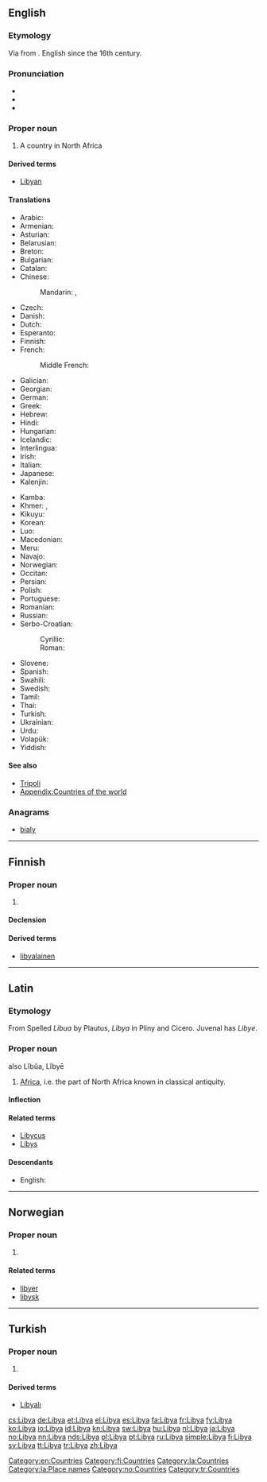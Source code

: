 ==English==
{{wikipedia}}

===Etymology===
Via {{etyl|la}} from {{etyl|grc|en}} {{term|Λιβύη|tr=Libuē|sc=polytonic|lang=grc}}. English since the 16th century.

===Pronunciation===
* {{IPA|/ˈlɪbiə/}}
* {{audio|En-us-Libya.ogg|Audio (US)}}
* {{rhymes|ɪbiə}}

===Proper noun===
{{en-proper noun}}

# A country in North Africa

====Derived terms====
* [[Libyan]]

====Translations====
{{trans-top|country in Northern Africa}}
* Arabic: {{t-|ar|ليبيا|f|tr=lībiya}}
* Armenian: {{t-|hy|Լիբիա|tr=Libia}}
* Asturian: {{t+|ast|Libia|f}}
* Belarusian: {{t-|be|Лівія|f|tr=Lívija|sc=Cyrl}}
* Breton: {{t-|br|Libia}}
* Bulgarian: {{t-|bg|Либия|f|tr=Líbija}}
* Catalan: {{t+|ca|Líbia|f}}
* Chinese:
*: Mandarin: {{t-|cmn|利比亞|sc=Hani}},  {{t-|cmn|利比亚|tr=Lìbǐyà|sc=Hani}}
* Czech: {{t+|cs|Libye|f}}
* Danish: {{t+|da|Libyen}}
* Dutch: {{t+|nl|Libië}}
* Esperanto: {{t-|eo|Libio}}
* Finnish: {{t+|fi|Libya}}
* French: {{t+|fr|Libye|f}}
*: Middle French: {{tø|frm|Lybie|f}}
* Galician: {{t+|gl|Libia|f}}
* Georgian: {{t-|ka|ლიბია|tr=libia|sc=Geor}}
* German: {{t+|de|Libyen|n}}
* Greek: {{t+|el|Λιβύη|f|tr=Livýi}}
* Hebrew: {{t-|he|לוב|tr=Lûḇ}}
* Hindi: {{t+|hi|लीबिया|m|tr=lībiyā|sc=Deva}}
* Hungarian: {{t+|hu|Líbia}}
* Icelandic: {{t-|is|Líbía|f}}
* Interlingua: {{t-|ia|Libya}}
* Irish: {{t-|ga|Libia|f|alt=an Libia|xs=Irish}}
* Italian: {{t+|it|Libia|f}}
* Japanese: {{t+|ja|リビア|tr=Ribia}}
* Kalenjin: {{tø|kln|Libya}}
{{trans-mid}}
* Kamba: {{tø|kam|Libya}}
* Khmer: {{t-|km|ប្រទេសលីប៊ី|tr=prɑteih libii|sc=Khmr}}, {{t-|km|លីប៊ី|tr=libii|sc=Khmr}}
* Kikuyu: {{tø|ki|Libia}}
* Korean: {{t+|ko|리비아|tr=Ribia|sc=Hang}}
* Luo: {{tø|luo|Libya}}
* Macedonian: {{t+|mk|Либија|f|tr=Líbija}}
* Meru: {{tø|mer|Libya}}
* Navajo: {{tø|nv|Łíbya}}
* Norwegian: {{t+|no|Libya}}
* Occitan: {{t-|oc|Libia|f}}
* Persian: {{t+|fa|لیبی|tr=Libi|sc=fa-Arab}}
* Polish: {{t+|pl|Libia}}
* Portuguese: {{t+|pt|Líbia|f}}
* Romanian: {{t-|ro|Libia|f}}
* Russian: {{t+|ru|Ливия|f|tr=Líviya}}
* Serbo-Croatian:
*: Cyrillic: {{t-|sh|Либија|f}}
*: Roman: {{t-|sh|Libija|f}}
* Slovene: {{t+|sl|Libija|f}}
* Spanish: {{t+|es|Libia}}
* Swahili: {{t+|sw|Libya|xs=Swahili}}
* Swedish: {{t+|sv|Libyen}}
* Tamil: {{t-|ta|லிபியா|tr=Lipiyā}}
* Thai: {{t+|th|ลิเบีย|tr=Libiya}}
* Turkish: {{t+|tr|Libya}}
* Ukrainian: {{t+|uk|Лівія|tr=Lívija|xs=Ukrainian}}
* Urdu: {{t-|ur|لیبیا|m|tr=lībiyā|sc=ur-Arab}}
* Volapük: {{t+|vo|Lübän}}
* Yiddish: {{t-|yi|ליביע|tr=Libye|sc=Hebr}}
{{trans-bottom}}

====See also====
* [[Tripoli]]
* [[Appendix:Countries of the world]]

===Anagrams===
* [[bialy#English|bialy]]

[[Category:en:Countries]]

----

==Finnish==
{{wikipedia|lang=fi}}

===Proper noun===
{{fi-proper noun}}

# {{l|en|Libya}}

====Declension====
{{fi-decl-kulkija|Liby|nopl=1}}

====Derived terms====
* [[libyalainen]]

[[Category:fi:Countries]]

----

==Latin==

===Etymology===
From {{etyl|grc|la}} {{term|Λιβύη|tr=Libyē|lang=grc|sc=polytonic}}
Spelled ''Libua'' by Plautus, ''Libya'' in Pliny and Cicero. Juvenal has ''Libye''.

{{wikipedia|lang=la}}
{{wikipedia|Ancient Libya}}

===Proper noun===
{{la-proper noun|Lĭbya|Libyae|Libyae|f|first}} also  Lĭbŭa, Lĭbyē

# [[Africa]], i.e. the part of North Africa known in classical antiquity.

====Inflection====
{{la-decl-1st-loc|Liby}}

====Related terms====
* [[Libycus]]
* [[Libys]]

====Descendants====
* English: {{l|en|Libya}}

[[Category:la:Countries]]
[[Category:la:Place names]]

----

==Norwegian==

===Proper noun===
{{no-proper noun}}

# {{l|en|Libya}}

====Related terms====
* [[libyer]]
* [[libysk]]

[[Category:no:Countries]]

----

==Turkish==

===Proper noun===
{{tr-proper noun}}

# {{l|en|Libya}}

====Derived terms====
* [[Libyalı]]

[[Category:tr:Countries]]

[[cs:Libya]]
[[de:Libya]]
[[et:Libya]]
[[el:Libya]]
[[es:Libya]]
[[fa:Libya]]
[[fr:Libya]]
[[fy:Libya]]
[[ko:Libya]]
[[io:Libya]]
[[id:Libya]]
[[kn:Libya]]
[[sw:Libya]]
[[hu:Libya]]
[[nl:Libya]]
[[ja:Libya]]
[[no:Libya]]
[[nn:Libya]]
[[nds:Libya]]
[[pl:Libya]]
[[pt:Libya]]
[[ru:Libya]]
[[simple:Libya]]
[[fi:Libya]]
[[sv:Libya]]
[[tt:Libya]]
[[tr:Libya]]
[[zh:Libya]]